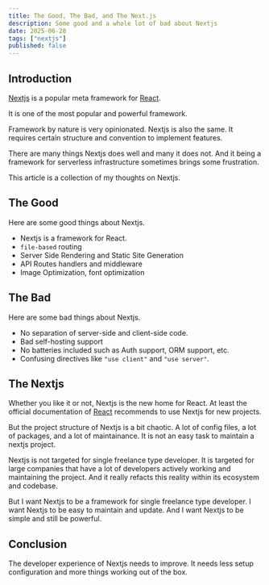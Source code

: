 ```yaml
---
title: The Good, The Bad, and The Next.js
description: Some good and a whole lot of bad about Nextjs
date: 2025-06-28
tags: ["nextjs"]
published: false
---
```


## Introduction

[Nextjs](https://nextjs.org/) is a popular meta framework for [React](https://react.dev/).

It is one of the most popular and powerful framework.

Framework by nature is very opinionated. Nextjs is also the same. It requires certain structure and convention to implement features.

There are many things Nextjs does well and many it does not. And it being a framework for serverless infrastructure sometimes brings some frustration.

This article is a collection of my thoughts on Nextjs.

## The Good

Here are some good things about Nextjs.

- Nextjs is a framework for React.
- `file-based` routing
- Server Side Rendering and Static Site Generation
- API Routes handlers and middleware
- Image Optimization, font optimization

## The Bad

Here are some bad things about Nextjs.

- No separation of server-side and client-side code.
- Bad self-hosting support
- No batteries included such as Auth support, ORM support, etc.
- Confusing directives like `"use client"` and `"use server"`.

## The Nextjs

Whether you like it or not, Nextjs is the new home for React. At least the official documentation of [React](https://react.dev/learn/creating-a-react-app) recommends to use Nextjs for new projects.

But the project structure of Nextjs is a bit chaotic. A lot of config files, a lot of packages, and a lot of maintainance. It is not an easy task to maintain a nextjs project.

Nextjs is not targeted for single freelance type developer. It is targeted for large companies that have a lot of developers actively working and maintaining the project. And it really refacts this reality within its ecosystem and codebase.

But I want Nextjs to be a framework for single freelance type developer. I want Nextjs to be easy to maintain and update. And I want Nextjs to be simple and still be powerful.

## Conclusion

The developer experience of Nextjs needs to improve. It needs less setup configuration and more things working out of the box.
